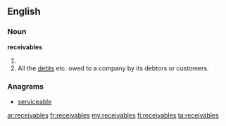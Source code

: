 ==English==

===Noun===
'''receivables'''

# {{plural of|receivable}}
# All the [[debt]]s etc. owed to a company by its debtors or customers.

===Anagrams===
* [[serviceable#English|serviceable]]

[[ar:receivables]]
[[fr:receivables]]
[[my:receivables]]
[[fi:receivables]]
[[ta:receivables]]